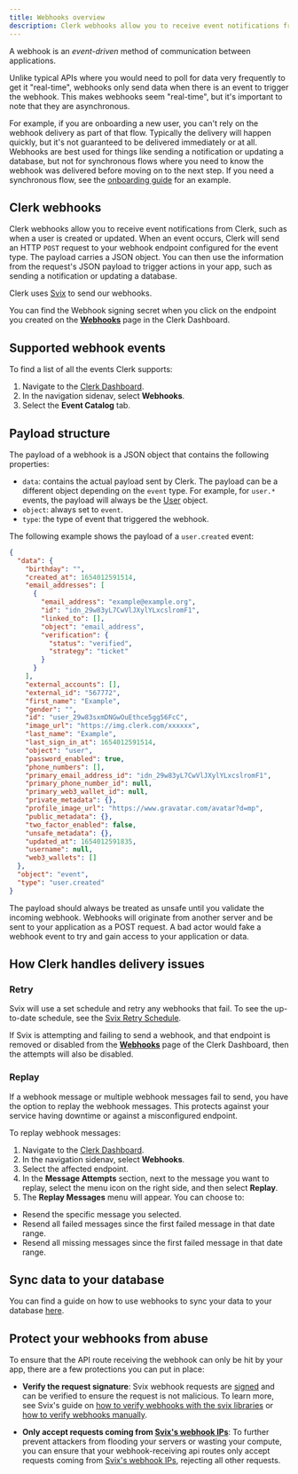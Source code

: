 ```yaml
---
title: Webhooks overview
description: Clerk webhooks allow you to receive event notifications from Clerk.
---
```


A webhook is an _event-driven_ method of communication between applications.

Unlike typical APIs where you would need to poll for data very frequently to get it "real-time", webhooks only send data when there is an event to trigger the webhook. This makes webhooks seem "real-time", but it's important to note that they are asynchronous.

For example, if you are onboarding a new user, you can't rely on the webhook delivery as part of that flow. Typically the delivery will happen quickly, but it's not guaranteed to be delivered immediately or at all. Webhooks are best used for things like sending a notification or updating a database, but not for synchronous flows where you need to know the webhook was delivered before moving on to the next step. If you need a synchronous flow, see the [onboarding guide](/docs/guides/add-onboarding-flow) for an example.

## Clerk webhooks

Clerk webhooks allow you to receive event notifications from Clerk, such as when a user is created or updated. When an event occurs, Clerk will send an HTTP `POST` request to your webhook endpoint configured for the event type. The payload carries a JSON object. You can then use the information from the request's JSON payload to trigger actions in your app, such as sending a notification or updating a database.

Clerk uses [Svix](https://svix.com/) to send our webhooks.

You can find the Webhook signing secret when you click on the endpoint you created on the **[Webhooks](https://dashboard.clerk.com/last-active?path=webhooks)** page in the Clerk Dashboard.

## Supported webhook events

To find a list of all the events Clerk supports:

1. Navigate to the [Clerk Dashboard](https://dashboard.clerk.com/last-active?path=webhooks).
1. In the navigation sidenav, select **Webhooks**.
1. Select the **Event Catalog** tab.

## Payload structure

The payload of a webhook is a JSON object that contains the following properties:

- `data`: contains the actual payload sent by Clerk. The payload can be a different object depending on the `event` type. For example, for `user.*` events, the payload will always be the [User](/docs/references/javascript/user/user) object.
- `object`: always set to `event`.
- `type`: the type of event that triggered the webhook.

The following example shows the payload of a `user.created` event:

```json
{
  "data": {
    "birthday": "",
    "created_at": 1654012591514,
    "email_addresses": [
      {
        "email_address": "example@example.org",
        "id": "idn_29w83yL7CwVlJXylYLxcslromF1",
        "linked_to": [],
        "object": "email_address",
        "verification": {
          "status": "verified",
          "strategy": "ticket"
        }
      }
    ],
    "external_accounts": [],
    "external_id": "567772",
    "first_name": "Example",
    "gender": "",
    "id": "user_29w83sxmDNGwOuEthce5gg56FcC",
    "image_url": "https://img.clerk.com/xxxxxx",
    "last_name": "Example",
    "last_sign_in_at": 1654012591514,
    "object": "user",
    "password_enabled": true,
    "phone_numbers": [],
    "primary_email_address_id": "idn_29w83yL7CwVlJXylYLxcslromF1",
    "primary_phone_number_id": null,
    "primary_web3_wallet_id": null,
    "private_metadata": {},
    "profile_image_url": "https://www.gravatar.com/avatar?d=mp",
    "public_metadata": {},
    "two_factor_enabled": false,
    "unsafe_metadata": {},
    "updated_at": 1654012591835,
    "username": null,
    "web3_wallets": []
  },
  "object": "event",
  "type": "user.created"
}
```

The payload should always be treated as unsafe until you validate the incoming webhook. Webhooks will originate from another server and be sent to your application as a POST request. A bad actor would fake a webhook event to try and gain access to your application or data.

## How Clerk handles delivery issues

### Retry

Svix will use a set schedule and retry any webhooks that fail. To see the up-to-date schedule, see the [Svix Retry Schedule](https://docs.svix.com/retries).

If Svix is attempting and failing to send a webhook, and that endpoint is removed or disabled from the **[Webhooks](https://dashboard.clerk.com/last-active?path=webhooks)** page of the Clerk Dashboard, then the attempts will also be disabled.

### Replay

If a webhook message or multiple webhook messages fail to send, you have the option to replay the webhook messages. This protects against your service having downtime or against a misconfigured endpoint.

To replay webhook messages:

1. Navigate to the [Clerk Dashboard](https://dashboard.clerk.com/last-active?path=webhooks).
1. In the navigation sidenav, select **Webhooks**.
1. Select the affected endpoint.
1. In the **Message Attempts** section, next to the message you want to replay, select the menu icon on the right side, and then select **Replay**.
1. The **Replay Messages** menu will appear. You can choose to:

- Resend the specific message you selected.
- Resend all failed messages since the first failed message in that date range.
- Resend all missing messages since the first failed message in that date range.

## Sync data to your database

You can find a guide on how to use webhooks to sync your data to your database [here](/docs/integrations/webhooks/sync-data).

## Protect your webhooks from abuse

To ensure that the API route receiving the webhook can only be hit by your app, there are a few protections you can put in place:

- **Verify the request signature**: Svix webhook requests are [signed](https://www.wikiwand.com/en/Digital_signature) and can be verified to ensure the request is not malicious. To learn more, see Svix's guide on [how to verify webhooks with the svix libraries](https://docs.svix.com/receiving/verifying-payloads/how) or [how to verify webhooks manually](https://docs.svix.com/receiving/verifying-payloads/how-manual).

- **Only accept requests coming from [Svix's webhook IPs](https://docs.svix.com/webhook-ips.json)**:  To further prevent attackers from flooding your servers or wasting your compute, you can ensure that your webhook-receiving api routes only accept requests coming from [Svix's webhook IPs](https://docs.svix.com/webhook-ips.json), rejecting all other requests.
